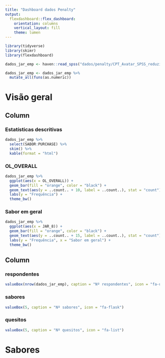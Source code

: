 ```yaml
---
title: "Dashboard dados Penalty"
output: 
  flexdashboard::flex_dashboard:
    orientation: columns
    vertical_layout: fill
    theme: lumen
---
```


```r
library(tidyverse)
library(skimr)
library(flexdashboard)
```

```r
dados_jar_emp <- haven::read_spss("dados/penalty/CPT_Avatar_SPSS_reduzido_ADULTO_EMPILHADO.sav")

dados_jar_emp <- dados_jar_emp %>% 
  mutate_all(funs(as.numeric)) 
```


Visão geral
================================================

Column {.tabset data-width=2050}
------------------------------------------------

### Estatísticas descritivas

```r
dados_jar_emp %>% 
  select(SABOR:PURCHASE) %>%
  skim() %>% 
  kable(format = "html")
```

### OL_OVERALL

```r
dados_jar_emp %>% 
  ggplot(aes(x = OL_OVERALL)) +
  geom_bar(fill = "orange", color = "black") +
  geom_text(aes(y = ..count.. + 10, label = ..count..), stat = "count") + 
  labs(y = "Frequência") +
  theme_bw()
```

### Sabor em geral

```r
dados_jar_emp %>% 
  ggplot(aes(x = JAR_8)) +
  geom_bar(fill = "orange", color = "black") +
  geom_text(aes(y = ..count.. + 15, label = ..count..), stat = "count") + 
  labs(y = "Frequência", x = "Sabor em geral") +
  theme_bw()
```

Column
------------------------------------------------
### respondentes

```r
valueBox(nrow(dados_jar_emp), caption = "Nº respondentes", icon = "fa-users")
```

### sabores

```r
valueBox(5, caption = "Nº sabores", icon = "fa-flask")
```

### quesitos

```r
valueBox(5, caption = "Nº quesitos", icon = "fa-list")
```



Sabores
================================================


